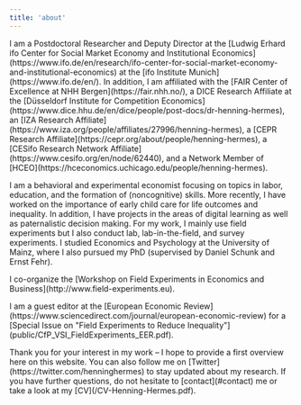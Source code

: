 ```yaml
---
title: 'about'
---
```


<p class="mt-4">
I am a Postdoctoral Researcher and Deputy Director at the [Ludwig Erhard ifo Center for Social Market Economy and Institutional Economics](https://www.ifo.de/en/research/ifo-center-for-social-market-economy-and-institutional-economics) at the [ifo Institute Munich](https://www.ifo.de/en/). In addition, I am affiliated with the [FAIR Center of Excellence at NHH Bergen](https://fair.nhh.no/), a DICE Research Affiliate at the [Düsseldorf Institute for Competition Economics](https://www.dice.hhu.de/en/dice/people/post-docs/dr-henning-hermes), an [IZA Research Affiliate](https://www.iza.org/people/affiliates/27996/henning-hermes), a [CEPR Research Affiliate](https://cepr.org/about/people/henning-hermes), a [CESifo Research Network Affiliate](https://www.cesifo.org/en/node/62440), and a Network Member of [HCEO](https://hceconomics.uchicago.edu/people/henning-hermes).
</p>
<p class="mt-4">
I am a behavioral and experimental economist focusing on topics in labor, education, and the formation of (noncognitive) skills. More recently, I have worked on the importance of early child care for life outcomes and inequality. In addition, I have projects in the areas of digital learning as well as paternalistic decision making. For my work, I mainly use field experiments but I also conduct lab, lab-in-the-field, and survey experiments. I studied Economics and Psychology at the University of Mainz, where I also pursued my PhD (supervised by Daniel Schunk and Ernst Fehr).
</p>
<p class="mt-4">
I co-organize the [Workshop on Field Experiments in Economics and Business](http://www.field-experiments.eu).
</p>
<p class="mt-4">
I am a guest editor at the [European Economic Review](https://www.sciencedirect.com/journal/european-economic-review) for a [Special Issue on "Field Experiments to Reduce Inequality"](public/CfP_VSI_FieldExperiments_EER.pdf).
</p>
<p class="mt-4">
Thank you for your interest in my work – I hope to provide a first overview here on this website. You can also follow me on [Twitter](https://twitter.com/henninghermes) to stay updated about my research. If you have further questions, do not hesitate to [contact](#contact) me or take a look at my [CV](/CV-Henning-Hermes.pdf).
</p>
